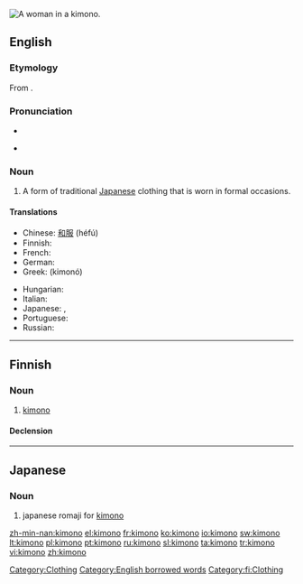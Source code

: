 [[Image:Chen Chengpo 1926.jpg|thumb|right|A woman in a kimono.]]
{{also|kimonó}}
==English==
{{wikipedia}}

===Etymology===
From {{etyl|ja}} {{term|着物|sc=Jpan|tr=kimono}}.

===Pronunciation===
* {{audio|en-us-kimono.ogg|Audio (US)}}
* {{a|US}} {{IPA|/kɪˈmoʊˌnoʊ/}}

===Noun===
{{en-noun|pl=kimono|pl2=kimonos}}

# A form of traditional [[Japanese]] clothing that is worn in formal occasions.

====Translations====
{{trans-top|traditional Japanese clothing}}
* Chinese: [[和服]] (héfú)
* Finnish: {{t-|fi|kimono}}
* French: {{t+|fr|kimono|m}}
* German: {{t-|de|Kimono|m}}
* Greek: {{t+|el|κιμονό|n|sc=Grek}} (kimonó)
{{trans-mid}}
* Hungarian: {{t+|hu|kimonó}}
* Italian: {{t-|it|chimono|m}}
* Japanese: {{t+|ja|着物|tr=kimono|sc=Jpan}}, {{t-|ja|和服|tr=wafuku|sc=Jpan}}
* Portuguese: {{t+|pt|quimono|m}}
* Russian: {{t|ru|кимоно|n|tr=kimonó|sc=Cyrl}} {{indeclinable}}
{{trans-bottom}}

[[Category:Clothing]]
[[Category:English borrowed words]]

----

==Finnish==

===Noun===
{{fi-noun}}

# [[#English|kimono]]

====Declension====
{{fi-decl-valo|kimon}}

[[Category:fi:Clothing]]

----

==Japanese==
{{wikipedia}}

===Noun===
{{ja-noun|r|hira=きもの|rom=kimono|hidx=きもの}}

# {{ja-def|着物}} japanese romaji for [[kimono]]

[[zh-min-nan:kimono]]
[[el:kimono]]
[[fr:kimono]]
[[ko:kimono]]
[[io:kimono]]
[[sw:kimono]]
[[lt:kimono]]
[[pl:kimono]]
[[pt:kimono]]
[[ru:kimono]]
[[sl:kimono]]
[[ta:kimono]]
[[tr:kimono]]
[[vi:kimono]]
[[zh:kimono]]